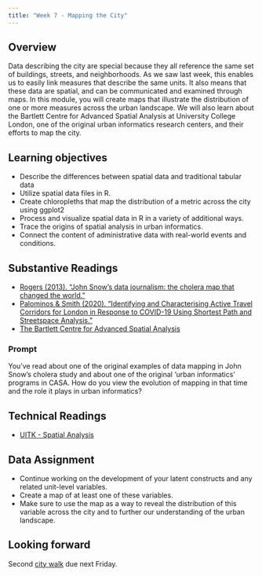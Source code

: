 ```yaml
---
title: "Week 7 - Mapping the City"
---
```


## Overview

Data describing the city are special because they all reference the same set of buildings, streets, and neighborhoods. As we saw last week, this enables us to easily link measures that describe the same units. It also means that these data are spatial, and can be communicated and examined through maps. In this module, you will create maps that illustrate the distribution of one or more measures across the urban landscape. We will also learn about the Bartlett Centre for Advanced Spatial Analysis at University College London, one of the original urban informatics research centers, and their efforts to map the city.

## Learning objectives

- Describe the differences between spatial data and traditional tabular data
- Utilize spatial data files in R.
- Create chloropleths that map the distribution of a metric across the city using ggplot2
- Process and visualize spatial data in R in a variety of additional ways.
- Trace the origins of spatial analysis in urban informatics.
- Connect the content of administrative data with real-world events and conditions.

## Substantive Readings 

- [Rogers (2013). "John Snow's data journalism: the cholera map that changed the world."](https://www.theguardian.com/news/datablog/2013/mar/15/john-snow-cholera-map)
- [Palominos & Smith (2020). "Identifying and Characterising Active Travel Corridors for London in Response to COVID-19 Using Shortest Path and Streetspace Analysis."](https://www.ucl.ac.uk/bartlett/casa/sites/bartlett/files/casa_working_paper_222_2.pdf)
- [The Bartlett Centre for Advanced Spatial Analysis](http://www.bartlett.ucl.ac.uk/casa)

### Prompt

You’ve read about one of the original examples of data mapping in John Snow’s cholera study and about one of the original ‘urban informatics’ programs in CASA. How do you view the evolution of mapping in that time and the role it plays in urban informatics?

## Technical Readings

- [UITK - Spatial Analysis](https://ui.josiahparry.com/spatial-analysis.html)

## Data Assignment 

- Continue working on the development of your latent constructs and any related unit-level variables. 
- Create a map of at least one of these variables. 
- Make sure to use the map as a way to reveal the distribution of this variable across the city and to further our understanding of the urban landscape.


## Looking forward

Second [city walk](./city-walk-2.html) due next Friday. 
